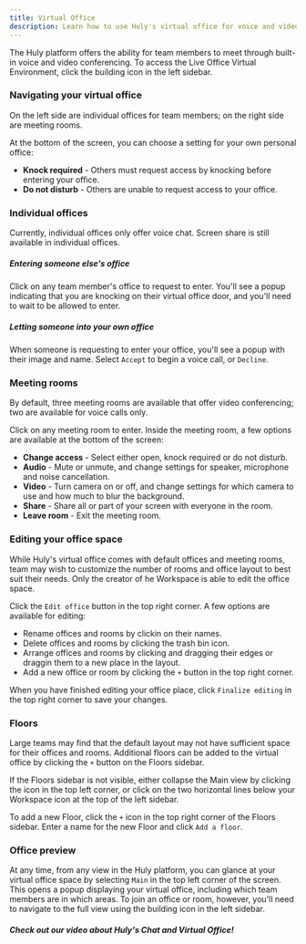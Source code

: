 ```yaml
---
title: Virtual Office
description: Learn how to use Huly's virtual office for voice and video conferencing.
---
```


The Huly platform offers the ability for team members to meet through built-in voice and video conferencing. To access the Live Office Virtual Environment, click the building icon in the left sidebar.

### Navigating your virtual office

On the left side are individual offices for team members; on the right side are meeting rooms.

At the bottom of the screen, you can choose a setting for your own personal office:
* **Knock required** - Others must request access by knocking before entering your office.
* **Do not disturb** - Others are unable to request access to your office.

### Individual offices

Currently, individual offices only offer voice chat. Screen share is still available in individual offices.

##### Entering someone else's office
Click on any team member's office to request to enter. You'll see a popup indicating that you are knocking on their virtual office door, and you'll need to wait to be allowed to enter.

##### Letting someone into your own office
When someone is requesting to enter your office, you'll see a popup with their image and name. Select `Accept` to begin a voice call, or `Decline`.

### Meeting rooms

By default, three meeting rooms are available that offer video conferencing; two are available for voice calls only.

Click on any meeting room to enter. Inside the meeting room, a few options are available at the bottom of the screen:

* **Change access** - Select either open, knock required or do not disturb.
* **Audio** - Mute or unmute, and change settings for speaker, microphone and noise cancellation.
* **Video** - Turn camera on or off, and change settings for which camera to use and how much to blur the background.
* **Share** - Share all or part of your screen with everyone in the room.
* **Leave room** - Exit the meeting room.


### Editing your office space

While Huly's virtual office comes with default offices and meeting rooms, team may wish to customize the number of rooms and office layout to best suit their needs. Only the creator of he Workspace is able to edit the office space.

Click the `Edit office` button in the top right corner. A few options are available for editing: 
* Rename offices and rooms by clickin on their names.
* Delete offices and rooms by clicking the trash bin icon.
* Arrange offices and rooms by clicking and dragging their edges or draggin them to a new place in the layout.
* Add a new office or room by clicking the `+` button in the top right corner.

When you have finished editing your office place, click `Finalize editing` in the top right corner to save your changes.

### Floors

Large teams may find that the default layout may not have sufficient space for their offices and rooms. Additional floors can be added to the virtual office by clicking the `+` button on the Floors sidebar.

If the Floors sidebar is not visible, either collapse the Main view by clicking the icon in the top left corner, or click on the two horizontal lines below your Workspace icon at the top of the left sidebar.

To add a new Floor, click the `+` icon in the top right corner of the Floors sidebar. Enter a name for the new Floor and click `Add a floor`.

### Office preview
At any time, from any view in the Huly platform, you can glance at your virtual office space by selecting `Main` in the top left corner of the screen. This opens a popup displaying your virtual office, including which team members are in which areas. To join an office or room, however, you'll need to navigate to the full view using the building icon in the left sidebar.

##### *Check out our video about Huly's Chat and Virtual Office!*
<YouTube id='I_ABiXcgMNw' />